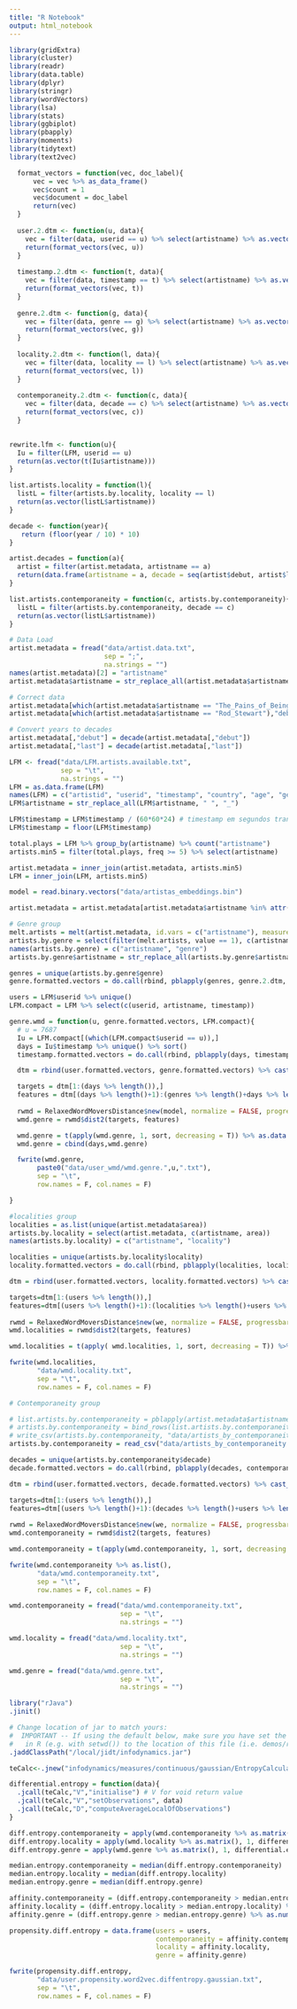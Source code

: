 ```yaml
---
title: "R Notebook"
output: html_notebook
---
```


```r
library(gridExtra)
library(cluster)
library(readr)
library(data.table)
library(dplyr)
library(stringr)
library(wordVectors)
library(lsa)
library(stats)
library(ggbiplot)
library(pbapply)
library(moments)
library(tidytext)
library(text2vec)
```

```r

  format_vectors = function(vec, doc_label){
      vec = vec %>% as_data_frame() 
      vec$count = 1
      vec$document = doc_label
      return(vec)
  }
  
  user.2.dtm <- function(u, data){
    vec = filter(data, userid == u) %>% select(artistname) %>% as.vector() %>% unique()
    return(format_vectors(vec, u))
  }
  
  timestamp.2.dtm <- function(t, data){
    vec = filter(data, timestamp == t) %>% select(artistname) %>% as.vector() %>% unique()
    return(format_vectors(vec, t))
  }
  
  genre.2.dtm <- function(g, data){
    vec = filter(data, genre == g) %>% select(artistname) %>% as.vector() %>% unique()
    return(format_vectors(vec, g))
  }
  
  locality.2.dtm <- function(l, data){
    vec = filter(data, locality == l) %>% select(artistname) %>% as.vector() %>% unique()
    return(format_vectors(vec, l))
  }
  
  contemporaneity.2.dtm <- function(c, data){
    vec = filter(data, decade == c) %>% select(artistname) %>% as.vector() %>% unique()
    return(format_vectors(vec, c))
  }
  
```

```r

rewrite.lfm <- function(u){
  Iu = filter(LFM, userid == u)
  return(as.vector(t(Iu$artistname)))
}

list.artists.locality = function(l){
  listL = filter(artists.by.locality, locality == l)
  return(as.vector(listL$artistname))
}

decade <- function(year){
   return (floor(year / 10) * 10)
}

artist.decades = function(a){
  artist = filter(artist.metadata, artistname == a)
  return(data.frame(artistname = a, decade = seq(artist$debut, artist$last, by = 10)))
}

list.artists.contemporaneity = function(c, artists.by.contemporaneity){
  listL = filter(artists.by.contemporaneity, decade == c)
  return(as.vector(listL$artistname))
}

```

```r
# Data Load
artist.metadata = fread("data/artist.data.txt", 
                        sep = ";", 
                        na.strings = "")
names(artist.metadata)[2] = "artistname"
artist.metadata$artistname = str_replace_all(artist.metadata$artistname, " ", "_")

# Correct data 
artist.metadata[which(artist.metadata$artistname == "The_Pains_of_Being_Pure_at_Heart"),"last"] = 2017
artist.metadata[which(artist.metadata$artistname == "Rod_Stewart"),"debut"] = 1968

# Convert years to decades
artist.metadata[,"debut"] = decade(artist.metadata[,"debut"])
artist.metadata[,"last"] = decade(artist.metadata[,"last"])

LFM <- fread("data/LFM.artists.available.txt",
             sep = "\t",
             na.strings = "")
LFM = as.data.frame(LFM)
names(LFM) = c("artistid", "userid", "timestamp", "country", "age", "gender", "playcount", "registered", "artistname")
LFM$artistname = str_replace_all(LFM$artistname, " ", "_")

LFM$timestamp = LFM$timestamp / (60*60*24) # timestamp em segundos transformado pra dias
LFM$timestamp = floor(LFM$timestamp) 

total.plays = LFM %>% group_by(artistname) %>% count("artistname")
artists.min5 = filter(total.plays, freq >= 5) %>% select(artistname)

artist.metadata = inner_join(artist.metadata, artists.min5)
LFM = inner_join(LFM, artists.min5)

model = read.binary.vectors("data/artistas_embeddings.bin")

artist.metadata = artist.metadata[artist.metadata$artistname %in% attr(model@.Data, "dimnames")[[1]],]
```

```r
# Genre group
melt.artists = melt(artist.metadata, id.vars = c("artistname"), measure.vars = c(7:ncol(artist.metadata)))
artists.by.genre = select(filter(melt.artists, value == 1), c(artistname,variable))
names(artists.by.genre) = c("artistname", "genre")
artists.by.genre$artistname = str_replace_all(artists.by.genre$artistname, " ", "_")

genres = unique(artists.by.genre$genre)
genre.formatted.vectors = do.call(rbind, pblapply(genres, genre.2.dtm, artists.by.genre))

users = LFM$userid %>% unique()
LFM.compact = LFM %>% select(c(userid, artistname, timestamp))

genre.wmd = function(u, genre.formatted.vectors, LFM.compact){
  # u = 7687
  Iu = LFM.compact[(which(LFM.compact$userid == u)),]
  days = Iu$timestamp %>% unique() %>% sort()
  timestamp.formatted.vectors = do.call(rbind, pblapply(days, timestamp.2.dtm, Iu))  

  dtm = rbind(user.formatted.vectors, genre.formatted.vectors) %>% cast_sparse(document, artistname, count)

  targets = dtm[1:(days %>% length()),]
  features = dtm[(days %>% length()+1):(genres %>% length()+days %>% length()),]
  
  rwmd = RelaxedWordMoversDistance$new(model, normalize = FALSE, progressbar = T)
  wmd.genre = rwmd$dist2(targets, features)

  wmd.genre = t(apply(wmd.genre, 1, sort, decreasing = T)) %>% as.data.frame()
  wmd.genre = cbind(days,wmd.genre)

  fwrite(wmd.genre,
       paste0("data/user_wmd/wmd.genre.",u,".txt"),
       sep = "\t",
       row.names = F, col.names = F)

}
```

```r
#localities group
localities = as.list(unique(artist.metadata$area))
artists.by.locality = select(artist.metadata, c(artistname, area))
names(artists.by.locality) = c("artistname", "locality")

localities = unique(artists.by.locality$locality)
locality.formatted.vectors = do.call(rbind, pblapply(localities, locality.2.dtm, artists.by.locality))

dtm = rbind(user.formatted.vectors, locality.formatted.vectors) %>% cast_sparse(document, artistname, count)

targets=dtm[1:(users %>% length()),]
features=dtm[(users %>% length()+1):(localities %>% length()+users %>% length()),]
  
rwmd = RelaxedWordMoversDistance$new(we, normalize = FALSE, progressbar = T)
wmd.localities = rwmd$dist2(targets, features)

wmd.localities = t(apply( wmd.localities, 1, sort, decreasing = T)) %>% as.data.frame()

fwrite(wmd.localities,
       "data/wmd.locality.txt",
       sep = "\t",
       row.names = F, col.names = F)

```

```r
# Contemporaneity group

# list.artists.by.contemporaneity = pblapply(artist.metadata$artistname, artist.decades)
# artists.by.contemporaneity = bind_rows(list.artists.by.contemporaneity)
# write_csv(artists.by.contemporaneity, "data/artists_by_contemporaneity.csv")
artists.by.contemporaneity = read_csv("data/artists_by_contemporaneity.csv")

decades = unique(artists.by.contemporaneity$decade)
decade.formatted.vectors = do.call(rbind, pblapply(decades, contemporaneity.2.dtm, artists.by.contemporaneity))

dtm = rbind(user.formatted.vectors, decade.formatted.vectors) %>% cast_sparse(document, artistname, count)

targets=dtm[1:(users %>% length()),]
features=dtm[(users %>% length()+1):(decades %>% length()+users %>% length()),]
  
rwmd = RelaxedWordMoversDistance$new(we, normalize = FALSE, progressbar = T)
wmd.contemporaneity = rwmd$dist2(targets, features)

wmd.contemporaneity = t(apply(wmd.contemporaneity, 1, sort, decreasing = T)) %>% as.data.frame()

fwrite(wmd.contemporaneity %>% as.list(),
       "data/wmd.contemporaneity.txt",
       sep = "\t",
       row.names = F, col.names = F)

```
```r

wmd.contemporaneity = fread("data/wmd.contemporaneity.txt",
                            sep = "\t", 
                            na.strings = "")

wmd.locality = fread("data/wmd.locality.txt",
                            sep = "\t", 
                            na.strings = "")

wmd.genre = fread("data/wmd.genre.txt",
                            sep = "\t", 
                            na.strings = "")

```

```r
library("rJava")
.jinit()

# Change location of jar to match yours:
#  IMPORTANT -- If using the default below, make sure you have set the working directory
#   in R (e.g. with setwd()) to the location of this file (i.e. demos/r) !!
.jaddClassPath("/local/jidt/infodynamics.jar")

teCalc<-.jnew("infodynamics/measures/continuous/gaussian/EntropyCalculatorGaussian")

differential.entropy = function(data){
  .jcall(teCalc,"V","initialise") # V for void return value
  .jcall(teCalc,"V","setObservations", data)
  .jcall(teCalc,"D","computeAverageLocalOfObservations")
}

diff.entropy.contemporaneity = apply(wmd.contemporaneity %>% as.matrix(), 1, differential.entropy)
diff.entropy.locality = apply(wmd.locality %>% as.matrix(), 1, differential.entropy)
diff.entropy.genre = apply(wmd.genre %>% as.matrix(), 1, differential.entropy)

median.entropy.contemporaneity = median(diff.entropy.contemporaneity)
median.entropy.locality = median(diff.entropy.locality)
median.entropy.genre = median(diff.entropy.genre)

affinity.contemporaneity = (diff.entropy.contemporaneity > median.entropy.contemporaneity) %>% as.numeric()
affinity.locality = (diff.entropy.locality > median.entropy.locality) %>% as.numeric()
affinity.genre = (diff.entropy.genre > median.entropy.genre) %>% as.numeric()

propensity.diff.entropy = data.frame(users = users, 
                                     contemporaneity = affinity.contemporaneity,
                                     locality = affinity.locality,
                                     genre = affinity.genre)

fwrite(propensity.diff.entropy,
       "data/user.propensity.word2vec.diffentropy.gaussian.txt",
       sep = "\t",
       row.names = F, col.names = F)
```

```r

```
